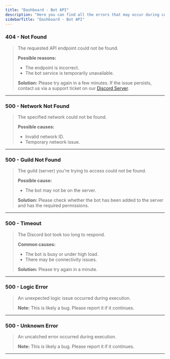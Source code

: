 ```yaml
---
title: "Dashboard - Bot API"
description: "Here you can find all the errors that may occur during communication from the Dashboard to the Bot."
sidebarTitle: "Dashboard - Bot API"
---
```



###  404 - Not Found

> The requested API endpoint could not be found.
>
> **Possible reasons:**
>
> - The endpoint is incorrect.
> - The bot service is temporarily unavailable.
>
> **Solution:** Please try again in a few minutes. If the issue persists, contact us via a support ticket on our [Discord Server](https://discord.com/).

---

### 500 - Network Not Found

> The specified network could not be found.
>
> **Possible causes:**
>
> - Invalid network ID.
> - Temporary network issue.

---

### 500 - Guild Not Found

> The guild (server) you're trying to access could not be found.
>
> **Possible cause:**
>
> - The bot may not be on the server.
>
> **Solution:** Please check whether the bot has been added to the server and has the required permissions.

---

### 500 - Timeout

> The Discord bot took too long to respond.
>
> **Common causes:**
>
> - The bot is busy or under high load.
> - There may be connectivity issues.
>
> **Solution:** Please try again in a minute.

---

### 500 - Logic Error

> An unexpected logic issue occurred during execution.
>
> **Note:** This is likely a bug. Please report it if it continues.

---

### 500 - Unknown Error

> An uncatched error occurred during execution.
>
> **Note:** This is likely a bug. Please report it if it continues.

---
